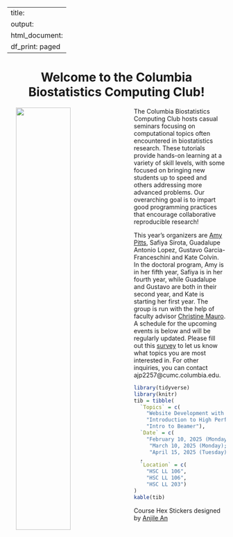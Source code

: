 
---
title:
output:
  html_document:
    df_print: paged
---

<h1 style="text-align:center">Welcome to the Columbia Biostatistics Computing Club!</h1>

<p>

<img src="images/columbia_biostatistics.png" style="width:50%" align="left" hspace="20"> The Columbia Biostatistics Computing Club hosts casual seminars focusing on computational topics often encountered in biostatistics research. These tutorials provide hands-on learning at a variety of skill levels, with some focused on bringing new students up to speed and others addressing more advanced problems. Our overarching goal is to impart good programming practices that encourage collaborative reproducible research!

This year's organizers are [Amy Pitts](https://amypitts01.github.io/), Safiya Sirota, Guadalupe Antonio Lopez, Gustavo Garcia-Franceschini and Kate Colvin. In the doctoral program, Amy is in her fifth year, Safiya is in her fourth year, while Guadalupe and Gustavo are both in their second year, and Kate is starting her first year. The group is run with the help of faculty advisor [Christine Mauro](http://christinemauro.com/). A schedule for the upcoming  events is below and will be regularly updated. Please fill out this [survey](https://forms.gle/MqpPYUmi3ivYqU4A9) to let us know what topics you are most interested in. For other inquiries, you can contact ajp2257@cumc.columbia.edu.

</p>




```r
library(tidyverse)
library(knitr)
tib = tibble(
  `Topics` = c(
    "Website Development with Derek Lamb",
    "Introduction to High Performance Computing Cluster at CUIMC",
    "Intro to Beamer"),
  `Date` = c(
    "February 10, 2025 (Monday); 11:30 AM - 12:45 PM", 
     "March 10, 2025 (Monday); 11:30 AM - 12:45 PM",
     "April 15, 2025 (Tuesday); 11:30 AM - 12:45 PM")
  ,
  `Location` = c(
    "HSC LL 106",
    "HSC LL 106",
    "HSC LL 203")
)
kable(tib)
```

Course Hex Stickers designed by <a href="https://www.behance.net/anjilean">Anjile An</a>
